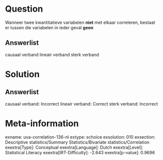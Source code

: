 Question
========

Wanneer twee kwantitatieve variabelen **niet** met elkaar correleren,
bestaat er tussen die variabelen in ieder geval **geen**

Answerlist
----------

causaal verband
lineair verband
sterk verband

Solution
========

Answerlist
----------

causaal verband: Incorrect
lineair verband: Correct
sterk verband: Incorrect

Meta-information
================
exname: uva-correlation-136-nl
extype: schoice
exsolution: 010
exsection: Descriptive statistics/Summary Statistics/Bivariate statistics/Correlation
exextra[Type]: Conceptual
exextra[Language]: Dutch
exextra[Level]: Statistical Literacy
exextra[IRT-Difficulty]: -2.643
exextra[p-value]: 0.9696
